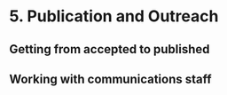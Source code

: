 # 5. Publication and Outreach {-#publication}

## Getting from accepted to published


## Working with communications staff

